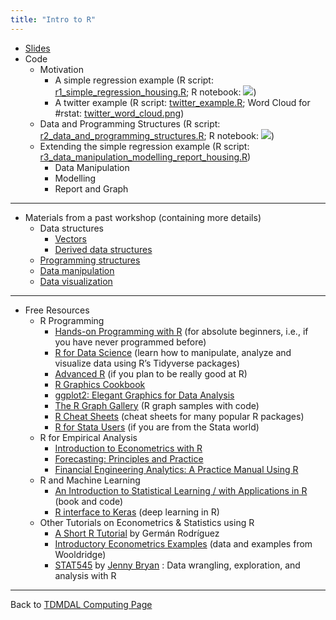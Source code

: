 ```yaml
---
title: "Intro to R"
---
```


* [Slides](r_intro_students.pdf)
* Code
    * Motivation
        * A simple regression example (R script: [r1_simple_regression_housing.R](r1_simple_regression_housing.R); R notebook: [![](colab-badge.svg)](https://colab.research.google.com/github/tdmdal/r-workshop-students/blob/master/docs/rn1_A_Simple_Regression_Housing.ipynb))
        * A twitter example (R script: [twitter_example.R](twitter_example.R); Word Cloud for #rstat: [twitter_word_cloud.png](twitter_word_cloud.png))
    * Data and Programming Structures (R script: [r2_data_and_programming_structures.R](r2_data_and_programming_structures.R); R notebook: [![](colab-badge.svg)](https://colab.research.google.com/github/tdmdal/r-workshop-students/blob/master/docs/rn2_Data_and_Programming_Structures.ipynb))
    * Extending the simple regression example (R script: [r3_data_manipulation_modelling_report_housing.R](r3_data_manipulation_modelling_report.R))
        * Data Manipulation
        * Modelling
        * Report and Graph
        
---       
        
* Materials from a past workshop (containing more details)
    * Data structures
        * [Vectors](extra_material/part1_1_vector.html)
        * [Derived data structures](extra_material/part1_2_derived_ds.html)
    * [Programming structures](extra_material/part1_3_function.html)
    * [Data manipulation](extra_material/part2_data_manipulation.html)
    * [Data visualization](extra_material/part3_visualization.html)

---
    
* Free Resources
    * R Programming
        * [Hands-on Programming with R](https://rstudio-education.github.io/hopr/) (for absolute beginners, i.e., if you have never programmed before)
        * [R for Data Science](https://r4ds.had.co.nz/) (learn how to manipulate, analyze and visualize data using R’s Tidyverse packages)
        * [Advanced R](https://adv-r.hadley.nz/) (if you plan to be really good at R)
        * [R Graphics Cookbook](https://r-graphics.org/)
        * [ggplot2: Elegant Graphics for Data Analysis](https://ggplot2-book.org/)
        * [The R Graph Gallery](https://www.r-graph-gallery.com/) (R graph samples with code)
        * [R Cheat Sheets](https://www.rstudio.com/resources/cheatsheets/) (cheat sheets for many popular R packages)
        * [R for Stata Users](https://www.matthieugomez.com/statar/index.html) (if you are from the Stata world)
    
    * R for Empirical Analysis
        * [Introduction to Econometrics with R](https://www.econometrics-with-r.org/)
        * [Forecasting: Principles and Practice](https://otexts.com/fpp2/)
        * [Financial Engineering Analytics: A Practice Manual Using R](https://bookdown.org/wfoote01/faur/)

    * R and Machine Learning
        * [An Introduction to Statistical Learning / with Applications in R](http://faculty.marshall.usc.edu/gareth-james/ISL/index.html) (book and code)
        * [R interface to Keras](https://tensorflow.rstudio.com/keras/) (deep learning in R)
        
    * Other Tutorials on Econometrics & Statistics using R
        * [A Short R Tutorial](https://data.princeton.edu/R) by Germán Rodríguez
        * [Introductory Econometrics Examples](https://justinmshea.github.io/wooldridge/articles/Introductory-Econometrics-Examples.html) (data and examples from Wooldridge)
        * [STAT545](https://stat545.com/) by [Jenny Bryan](https://jennybryan.org/) : Data wrangling, exploration, and analysis with R

---

Back to [TDMDAL Computing Page](https://tdmdal.github.io/)